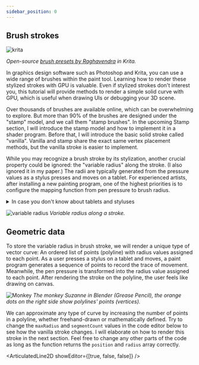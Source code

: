 ```yaml
---
sidebar_position: 0
---
```


## Brush strokes

![krita](https://gitlab.com/raghukamath/krita-brush-presets/-/raw/master/preview.png)

_Open-source [brush presets by Raghavendra](https://gitlab.com/raghukamath/krita-brush-presets) in Krita._

In graphics design software such as Photoshop and Krita, you can use a wide range of brushes within the paint tool.
Learning how to render these stylized strokes with GPU is valuable.
Even if stylized strokes don't interest you,
this tutorial will provide methods to render a simple solid curve with GPU, which is useful when drawing UIs or debugging your 3D scene.

Over thousands of brushes are available online, which can be overwhelming to explore.
But more than 90% of the brushes are designed under the "stamp" model, and we call them "stamp brushes".
In the upcoming Stamp section, I will introduce the stamp model and how to implement it in a shader program.
Before that, I will introduce the basic solid stroke called "vanilla".
Vanilla and stamp share the exact same vertex placement methods, but the vanilla stroke is easier to implement.

While you may recognize a brush stroke by its stylization, another crucial property could be ignored: the "variable radius" along the stroke.
(I also ignored it in my paper.)
The radii are typically generated from the pressure values as a stylus presses and moves on a tablet.
For experienced artists, after installing a new painting program, one of the highest priorities is to configure the mapping function from pen pressure to brush radius.

<details>
  <summary>In case you don't know about tablets and styluses</summary>

Digital artists paint with dedicated input devices: Tablet and Stylus.
If you're unfamiliar with tablets and styluses, you can watch the video below for more information:

[![Tablet](https://img.youtube.com/vi/83BRMfjJXIk/maxresdefault.jpg)](https://www.youtube.com/watch?app=desktop&v=83BRMfjJXIk)

</details>

![variable radius](./variable-radius.png)
_Variable radius along a stroke._

## Geometric data

To store the variable radius in brush stroke, we will render a unique type of vector curve:
An ordered list of points (polyline) with radius values assigned to each point.
As a user presses a stylus on a tablet and moves, a paint program generates a sequence of points to record the trace of movement.
Meanwhile, the pen pressure is transformed into the radius value assigned to each point.
After rendering the stroke on the polyline, the user feels like drawing on canvas.

![Monkey](./monkey.png)
_The monkey Suzanne in Blender (Grease Pencil), the orange dots on the right side show polylines' points (vertices)._

We can approximate any type of curve by increasing the number of points in a polyline, whether freehand-drawn or mathematically defined.
Try to change the `maxRadius` and `segmentCount` values in the code editor below to see how the vanilla stroke changes.
I will elaborate on how to render this stroke in the next section.
Feel free to change any other parts of the code as long as the function returns the `position` and `radius` array correctly.


<ArticulatedLine2D showEditor={[true, false, false]} />